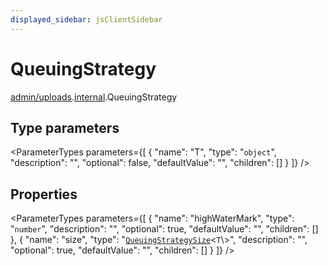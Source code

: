 ```yaml
---
displayed_sidebar: jsClientSidebar
---
```



# QueuingStrategy

[admin/uploads](../../modules/admin_uploads.mdx).[internal](../../admin_uploads/modules/admin_uploads.internal.mdx).QueuingStrategy

## Type parameters

<ParameterTypes parameters={[
  {
    "name": "T",
    "type": "`object`",
    "description": "",
    "optional": false,
    "defaultValue": "",
    "children": []
  }
]} />

## Properties

<ParameterTypes parameters={[
  {
    "name": "highWaterMark",
    "type": "`number`",
    "description": "",
    "optional": true,
    "defaultValue": "",
    "children": []
  },
  {
    "name": "size",
    "type": "[`QueuingStrategySize`](admin_uploads.internal.QueuingStrategySize.mdx)<`T`\\>",
    "description": "",
    "optional": true,
    "defaultValue": "",
    "children": []
  }
]} />
